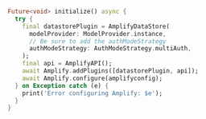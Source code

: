 ```dart
Future<void> initialize() async {
  try {
    final datastorePlugin = AmplifyDataStore(
      modelProvider: ModelProvider.instance,
      // Be sure to add the authModeStrategy
      authModeStrategy: AuthModeStrategy.multiAuth,
    );
    final api = AmplifyAPI();
    await Amplify.addPlugins([datastorePlugin, api]);
    await Amplify.configure(amplifyconfig);
  } on Exception catch (e) {
    print('Error configuring Amplify: $e');
  }
}
```
